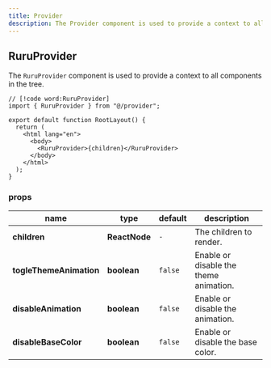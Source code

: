 ```yaml
---
title: Provider
description: The Provider component is used to provide a context to all components in the tree.
---
```


## RuruProvider

The `RuruProvider` component is used to provide a context to all components in the tree.

```tsx title="layout.tsx"
// [!code word:RuruProvider]
import { RuruProvider } from "@/provider";

export default function RootLayout() {
  return (
    <html lang="en">
      <body>
        <RuruProvider>{children}</RuruProvider>
      </body>
    </html>
  );
}
```

### props

| name                    | type          | default | description                            |
| ----------------------- | ------------- | ------- | -------------------------------------- |
| **children**            | **ReactNode** | `-`     | The children to render.                |
| **togleThemeAnimation** | **boolean**   | `false` | Enable or disable the theme animation. |
| **disableAnimation**    | **boolean**   | `false` | Enable or disable the animation.       |
| **disableBaseColor**    | **boolean**   | `false` | Enable or disable the base color.      |
